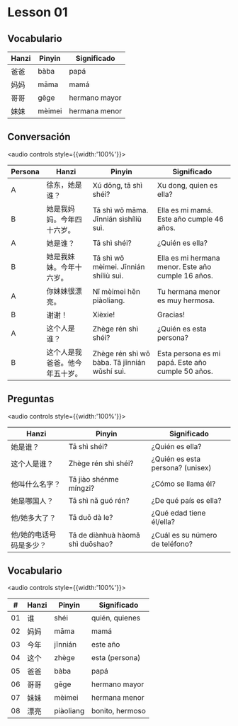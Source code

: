 # Lesson 01

## Vocabulario

| Hanzi | Pinyin | Significado |
|-------|--------|-------------|
| 爸爸 | bàba | papá |
| 妈妈 | māma | mamá |
| 哥哥 | gēge | hermano mayor |
| 妹妹 | mèimei | hermana menor |

## Conversación

<audio controls style={{width:'100%'}}>
    <source src="/idiomas/chino/audio/conversation04.mp3" type="audio/mpeg"/>
</audio>

|Persona|Hanzi|Pinyin|Significado|
|---|---|---|---|
|A|徐东，她是谁？|Xú dōng, tā shì shéi?|Xu dong, quien es ella?|
|B|她是我妈妈。今年四十六岁。|Tā shì wǒ māma. Jīnnián sìshíliù suì.|Ella es mi mamá. Este año cumple 46 años.|
|A|她是谁？|Tā shì shéi?|¿Quién es ella?|
|B|她是我妹妹。今年十六岁。|Tā shì wǒ mèimei. Jīnnián shíliù suì.|Ella es mi hermana menor. Este año cumple 16 años.|
|A|你妹妹很漂亮。|Nǐ mèimei hěn piàoliang.|Tu hermana menor es muy hermosa.|
|B|谢谢！|Xièxie!|Gracias!|
|A|这个人是谁？|Zhège rén shì shéi?|¿Quién es esta persona?|
|B|这个人是我爸爸。他今年五十岁。|Zhège rén shì wǒ bàba. Tā jīnnián wǔshí suì.|Esta persona es mi papá. Este año cumple 50 años.|

## Preguntas

<audio controls style={{width:'100%'}}>
    <source src="/idiomas/chino/audio/questions01.mp3" type="audio/mpeg"/>
</audio>

|Hanzi|Pinyin|Significado|
|---|---|---|
|她是谁？|Tā shì shéi?|¿Quién es ella?|
|这个人是谁？|Zhège rén shì shéi?|¿Quién es esta persona? (unisex)|
|他叫什么名字？|Tā jiào shénme míngzi?|¿Cómo se llama él?|
|她是哪国人？|Tā shì nǎ guó rén?|¿De qué país es ella?|
|他/她多大了？|Tā duō dà le?|¿Qué edad tiene él/ella?|
|他/她的电话号码是多少？|Tā de diànhuà hàomǎ shì duōshao?|¿Cuál es su número de teléfono?|

## Vocabulario

<audio controls style={{width:'100%'}}>
    <source src="/idiomas/chino/audio/vocabulary05.mp3" type="audio/mpeg"/>
</audio>

|#|Hanzi|Pinyin|Significado|
|---|---|---|---|
|01|谁|shéi|quién, quienes|
|02|妈妈|māma|mamá|
|03|今年|jīnnián|este año|
|04|这个|zhège|esta (persona)|
|05|爸爸|bàba|papá|
|06|哥哥|gēge|hermano mayor|
|07|妹妹|mèimei|hermana menor|
|08|漂亮|piàoliang|bonito, hermoso|

